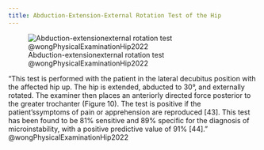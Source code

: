 ```yaml
---
title: Abduction-Extension-External Rotation Test of the Hip
---
```



![Abduction-extensionexternal rotation test @wongPhysicalExaminationHip2022](/The Archive/Examination/Tests and Measures/Lower extremity tests/Hip Tests/images/Abduction-extension-external rotation test wongPhysicalExaminationHip2022.png)



"This test is performed with the patient in the lateral decubitus position with the affected hip up. The hip is extended, abducted to 30°, and externally rotated. The examiner then places an anteriorly directed force posterior to the greater trochanter (Figure 10). The test is positive if the patient’ssymptoms of pain or apprehension are reproduced [43]. This test has been found to be 81% sensitive and 89% specific for the diagnosis of microinstability, with a positive predictive value of 91% [44]." @wongPhysicalExaminationHip2022 